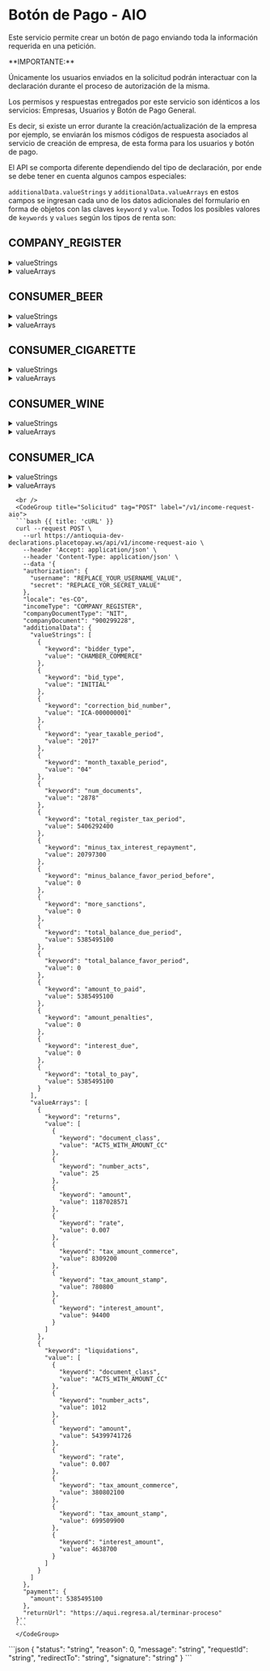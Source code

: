 
# Botón de Pago - AIO

Este servicio permite crear un botón de pago enviando toda la información requerida en una petición.

<Note>
**IMPORTANTE:**

Únicamente los usuarios enviados en la solicitud podrán interactuar con la declaración durante el proceso de autorización de la misma.
</Note>

Los permisos y respuestas entregados por este servicio son idénticos a los servicios: Empresas, Usuarios y Botón de Pago General.

Es decir, si existe un error durante la creación/actualización de la empresa por ejemplo, se enviarán los mismos códigos de respuesta asociados al servicio de creación de empresa, de esta forma para los usuarios y botón de pago.

El API se comporta diferente dependiendo del tipo de declaración, por ende se debe tener en cuenta algunos campos especiales:

<code>additionalData.valueStrings</code> y <code>additionalData.valueArrays</code> en estos campos se ingresan cada uno de los datos adicionales del formulario en forma de objetos con las claves <code>keyword</code> y <code>value</code>. Todos los posibles valores de <code>keywords</code> y <code>values</code> según los tipos de renta son:

## COMPANY_REGISTER
<details>

  <summary> valueStrings </summary>

KEYWORD | VALUES | REQUIRED | DESCRIPTION
---------|----------|----------|----------
 <code>bidder_type</code> | <code>CHAMBER_COMMERCE</code>, <code>REGISTRATION_OFFICE</code> | <code>true</code>
 <code>bid_type</code>	 | <code>INITIAL</code>, <code>CORRECTION</code> | <code>true</code>
 <code>correction_bid_number</code> | string | <code>false</code> | Requerido en caso de <code>bid_type == CORRECTION</code>; Número de declaración a corregir.
 <code>correction_date</code> | string | <code>false</code> | Requerido en caso de <code>bid_type == CORRECTION</code>; Fecha de la declaración a corregir, formato 'Y-m-d'.
 <code>year_taxable_period</code> | integer (4) | <code>true</code> | Formato YYYY.
 <code>month_taxable_period</code>| integer (2) | <code>true</code> | Formato MM.
 <code>num_documents</code> | integer | <code>true</code> | Número de documentos
 <code>total_register_tax_period</code> | float | <code>true</code>
 <code>minus_tax_interest_repayment</code> | float | <code>true</code>
 <code>minus_balance_favor_period_before</code> | float | <code>true</code>
 <code>more_sanctions</code> | float | <code>true</code>
 <code>total_balance_due_period</code> | float | <code>false</code>
 <code>total_balance_favor_period</code> | float | <code>false</code>
 <code>amount_to_paid</code> | float | <code>true</code>
 <code>amount_penalties</code> | float | <code>true</code>
 <code>interest_due</code> | float | <code>true</code>
 <code>total_to_pay</code> | float | <code>true</code>

</details>

<details>
  <summary> valueArrays </summary>

KEYWORD | VALUES | REQUIRED | DESCRIPTION
---------|----------|----------|----------
<code>document_class</code> | <code>ACTS_WITH_AMOUNT_CC</code>, <code>ACTS_WITH_AMOUNT_PRIMA</code>, <code>ACTS_WITHOUT_AMOUNT_CC</code>, <code>ACTS_WITHOUT_AMOUNT_MIXTO</code>, <code>ACTS_WITHOUT_AMOUNT_STAMP</code> | <code>false</code> | <code>Actos con cuantía CC</code>, <code>Actos con cuantía Prima</code>, <code>Actos sin cuantía CC</code>, <code>Actos sin cuantía Mixto</code>, <code>Actos sin cuantía Estampilla</code>
<code>number_acts</code> | integer | <code>false</code>
<code>amount</code> | float | <code>false</code>
<code>rate</code> | float | <code>false</code>
<code>tax_amount_commerce</code> | float | <code>false</code>
<code>tax_amount_stamp</code> | float | <code>false</code>
<code>interest_amount</code> | float | <code>false</code>

</details>

## CONSUMER_BEER
<details>
  <summary> valueStrings </summary>

KEYWORD | VALUES | REQUIRED | DESCRIPTION
---------|----------|----------|----------
<code>bidder_type</code> | <code>CHAMBER_COMMERCE</code>, <code>REGISTRATION_OFFICE</code> | <code>true</code>
<code>bid_type</code> | <code>INITIAL</code>, <code>CORRECTION</code> | <code>true</code>
<code>correction_bid_number</code> | string | <code>false</code> | Requerido en caso de <code>bid_type == CORRECTION</code>; Número de la declaración que se va a corregir
<code>correction_date</code> | string | <code>false</code> | Requerido en caso de <code>bid_type == CORRECTION</code>; Fecha de la declaración a corregir, formato 'Y-m-d'.
<code>year_taxable_period</code> | integer (4) | <code>true</code> | Formato YYYY
<code>month_taxable_period</code> | integer (2) | <code>true</code> | Formato MM.
<code>tax_beers_siphons</code> | float | <code>true</code>
<code>tax_refajos_mixtures</code> | float | <code>true</code>
<code>tax_resend_beers_siphons</code> | float | <code>true</code>
<code>tax_resend_refajos_mixtures</code> | float | <code>true</code>
<code>balance_favor_period_before</code> | float | <code>true</code>
<code>value_sanctions</code> | float | <code>true</code>
<code>value_corresponding_address_or_health_funds</code> | float | <code>true</code>
<code>value_for_taxes_penalties</code> | float | <code>true</code>
<code>balance_favor</code> | float | <code>true</code>
<code>payment_value_tax_beers_siphons</code> | float | <code>true</code>
<code>payment_value_tax_refajos_mixtures</code> | float | <code>true</code>
<code>payment_value_penalties</code> | float | <code>true</code>
<code>payment_value_interest_due</code> | float | <code>true</code>
<code>total_to_pay</code> | float | <code>true</code>

</details>

<details>
  <summary> valueArrays </summary>

KEYWORD | VALUES | REQUIRED | DESCRIPTION
---------|----------|----------|----------
<code>class</code> | <code>C</code>, <code>R</code> | <code>false</code> | <code>C: Cervezas</code>, <code>R: Refajos</code>
<code>brand</code> | string | <code>false</code>
<code>unit_measure</code> | string | <code>false</code>
<code>retail_price</code> | float | <code>false</code>
<code>cost_packaging_and_containers</code> | float | <code>false</code>
<code>quantity</code> | float | <code>false</code>
<code>taxable_base</code> | float | <code>false</code>
<code>rate</code> | float | <code>false</code> | Valores en % de 0 a 100
<code>tax_value</code> | float | <code>false</code>

</details>

## CONSUMER_CIGARETTE
<details>
  <summary> valueStrings </summary>

KEYWORD | VALUES | REQUIRED | DESCRIPTION
---------|----------|----------|----------
<code>bidder_type</code> | <code>CHAMBER_COMMERCE</code>, <code>REGISTRATION_OFFICE</code> | <code>true</code>
<code>bid_type</code> | <code>INITIAL</code>, <code>CORRECTION</code> | <code>true</code>
<code>correction_bid_number</code> | string | <code>false</code> | Requerido en caso de <code>bid_type == CORRECTION</code>; Número de la declaración que se va a corregir
<code>correction_date</code> | string | <code>false</code> | Requerido en caso de <code>bid_type == CORRECTION</code>; Fecha de la declaración a corregir, formato 'Y-m-d'.
<code>year_taxable_period</code> | integer (4) | <code>true</code> | Formato YYYY
<code>month_taxable_period</code> | integer (2) | <code>true</code> | Formato MM
<code>fortnight_taxable_period</code> | integer | <code>true</code>
<code>value_tax_component_specific</code> | float | <code>true</code>
<code>value_tax_component_ad_valorem</code> | float | <code>true</code>
<code>value_tax_resend_component_specific</code> | float | <code>true</code>
<code>value_tax_resend_component_ad_valorem</code> | float | <code>true</code>
<code>balance_favor_period_before</code> | float | <code>true</code>
<code>value_sanctions</code> | float | <code>true</code>
<code>value_for_taxes_penalties</code> | float | <code>true</code>
<code>balance_favor</code> | float | <code>true</code>
<code>payment_value_component_specific</code> | float | <code>true</code>
<code>payment_value_component_ad_valorem</code> | float | <code>true</code>
<code>payment_value_penalties</code> | float | <code>true</code>
<code>payment_value_interest_due</code> | float | <code>true</code>
<code>total_to_pay</code> | float | <code>true</code>
</details>

<details>
  <summary> valueArrays </summary>

Se ingresa un <code>keyword</code> el cual solo puede ser <code>liquidations</code>. Todos los posibles valores para este <code>keyword</code> son:

KEYWORD | VALUES | REQUIRED | DESCRIPTION
---------|----------|----------|----------
<code>class</code> | <code>T</code> | <code>false</code>
<code>brand</code> | string | <code>false</code>
<code>unit_measure</code> | string | <code>false</code>
<code>quantity</code> | float | <code>false</code>
<code>standard_quantity</code> | float | <code>false</code>
<code>value_tax_component_specific</code> | float | <code>false</code> | Valores en % de 0 a 100
<code>value_tax_component_ad_valorem</code> | float | <code>false</code>
</details>

## CONSUMER_WINE
<details>
  <summary> valueStrings </summary>

KEYWORD | VALUES | REQUIRED | DESCRIPTION
---------|----------|----------|----------
<code>bidder_type</code> | <code>CHAMBER_COMMERCE</code>, <code>REGISTRATION_OFFICE</code> | <code>true</code>
<code>bid_type</code> | <code>INITIAL</code>, <code>CORRECTION</code> | <code>true</code>
<code>correction_bid_number</code> | string | <code>false</code> | Requerido en caso de <code>bid_type == CORRECTION</code>; Número de declaración a corregir.
<code>correction_date</code> | string | <code>false</code> | Requerido en caso de <code>bid_type == CORRECTION</code>; Fecha de la declaración a corregir, formato 'Y-m-d'.
<code>year_taxable_period</code> | integer (4) | <code>true</code> | Formato YYYY
<code>month_taxable_period</code> | integer (2) | <code>true</code> | Formato MM
<code>fortnight_taxable_period</code> | integer | <code>true</code>
<code>value_tax_component_specific</code> | float | <code>true</code>
<code>value_tax_component_ad_valorem</code> | float | <code>true</code>
<code>value_tax_resend_component_specific</code> | float | <code>true</code>
<code>value_tax_resend_component_ad_valorem</code> | float | <code>true</code>
<code>balance_favor_period_before</code> | float | <code>true</code>
<code>value_sanctions</code> | float | <code>true</code>
<code>value_for_taxes_penalties</code> | float | <code>true</code>
<code>balance_favor</code> | float | <code>true</code>
<code>payment_value_tax_participation</code> | float | <code>true</code>
<code>payment_value_penalties</code> | float | <code>true</code>
<code>payment_value_interest_due</code> | float | <code>true</code>
<code>total_to_pay</code> | float | <code>true</code>
<code>payment_health</code> | float | <code>true</code>
<code>payment_sport</code> | float | <code>true</code>
<code>payment_territorial_entity</code> | float | <code>true</code>
</details>

<details>
  <summary> valueArrays </summary>

Se ingresa un <code>keyword</code> el cual solo puede ser <code>liquidations</code>. Todos los posibles valores para este <code>keyword</code> son:

KEYWORD | VALUES | REQUIRED | DESCRIPTION
---------|----------|----------|----------
<code>class</code> | V | <code>false</code>
<code>code_dane</code> | string | <code>false</code>
<code>brand</code> | string | <code>false</code>
<code>unit_measure</code> | string | <code>false</code>
<code>quantity</code> | float | <code>false</code>
<code>value_base_component_specific</code> | float | <code>false</code>
<code>value_tax_component_specific</code> | float | <code>false</code> | Valores en % de 0 a 100
<code>value_participation_component_specific</code> | float | <code>false</code>
<code>value_base_component_ad_valorem</code> | float | <code>false</code>
<code>value_tax_component_ad_valorem</code> | float | <code>false</code>
<code>value_participation_component_ad_valorem</code> | float | <code>false</code>
</details>

## CONSUMER_ICA
<details>
  <summary> valueStrings </summary>

KEYWORD | VALUES | REQUIRED | DESCRIPTION
---------|----------|----------|----------
<code>date</code> | date | <code>true</code> | Fecha máxima de presentación de la declaración a mostrar en el formulario. Fecha en formato YYYY-MM-DD
<code>bid_type</code> | <code>INITIAL</code>, <code>CORRECTION</code>, <code>PAYMENT</code> | <code>true</code>
<code>correction_bid_number</code> | string | <code>false</code> | Requerido en caso de <code>bid_type == CORRECTION</code>; Número de declaración a corregir.
<code>correction_date</code> | string | <code>false</code> | Requerido en caso de <code>bid_type == CORRECTION</code>; Fecha de la declaración a corregir, formato 'Y-m-d'.
<code>year_taxable_period</code> | integer (4) | <code>true</code> | Año en formato YYYY
<code>bimester_taxable_period</code> | integer (1) | <code>true</code> | <code>1: Ene-Feb</code>, <code>2: Mar-Abr</code>, <code>3: May-Jun</code>, <code>4: Jul-Ago</code>, <code>5: Sep-Oct</code>, <code>6: Nov-Dic</code>, <code>7: Anual</code>
<code>sites</code> | integer | <code>false</code>
<code>category</code> | <code>TEMPORAL_UNION</code>, <code>AUTONOMOUS_PATRIMOMY</code> | <code>false</code>
<code>classification</code> | string | <code>false</code>
<code>country_incomes</code> | float | <code>true</code>
<code>outside_incomes</code> | float | <code>true</code>
<code>total_incomes</code> | float | <code>true</code>
<code>returns</code> | float | <code>true</code>
<code>exports</code> | float | <code>true</code>
<code>sales</code> | float | <code>true</code>
<code>exclude_incomes</code> | float | <code>true</code>
<code>exempt_incomes</code> | float | <code>true</code>
<code>total_taxable_incomes</code> | float | <code>true</code>
<code>capacity_kw</code> | float | <code>true</code>
<code>law_56_1981</code> | float | <code>true</code>
<code>total_ica</code> | float | <code>true</code>
<code>tax_ads</code> | float | <code>true</code>
<code>additional_units</code> | float | <code>true</code>
<code>bomberil_surcharge</code> | float | <code>true</code>
<code>security_surcharge</code> | float | <code>true</code>
<code>total_taxes</code> | float | <code>true</code>
<code>exoneration</code> | float | <code>true</code>
<code>retention</code> | float | <code>true</code>
<code>retention_self</code> | float | <code>true</code>
<code>advance</code> | float | <code>true</code>
<code>next_advance</code> | float | <code>true</code>
<code>sanction_type</code> | <code>EXTEMPORARY</code>, <code>CORRECTION</code>, <code>ERROR</code>, <code>OTHER</code> | <code>false</code>
<code>sanction_description</code> | string | <code>false</code> | Requerida si sanction_type es OTHER
<code>sanctions</code> | float | <code>true</code>
<code>balance_favor_period_before</code> | float | <code>true</code>
<code>total_balance_due_period</code> | float | <code>true</code>
<code>total_balance_favor_period</code> | float | <code>true</code>
<code>amount_to_paid</code> | float | <code>true</code>
<code>discount</code> | float | <code>true</code>
<code>total_interest_due</code> | float | <code>true</code>
<code>total_to_pay</code> | float | <code>true</code>
<code>volunteer_payment</code> | float | <code>true</code>
<code>volunteer_project</code> | string | <code>false</code>
<code>total_volunteer_payment</code> | float | <code>true</code>
</details>

<details>
  <summary> valueArrays </summary>

Se ingresa un <code>keyword</code> el cual solo puede ser <code>activities</code>. Todos los posibles valores para este <code>keyword</code> son:

KEYWORD | VALUES | REQUIRED | DESCRIPTION
---------|----------|----------|----------
<code>code</code> | string | <code>false</code>
<code>value</code> | float | <code>false</code>
<code>rate</code> | float | <code>false</code>
<code>tax</code> | float | <code>false</code>
</details>


<Row>
  <Col>
        <ApiReader
          path="/api/v1/income-request-aio"
          method="POST"
          api={props.refs}
        />
  </Col>
   <Col sticky>

      <br />
      <CodeGroup title="Solicitud" tag="POST" label="/v1/income-request-aio">
      ```bash {{ title: 'cURL' }}
      curl --request POST \
        --url https://antioquia-dev-declarations.placetopay.ws/api/v1/income-request-aio \
        --header 'Accept: application/json' \
        --header 'Content-Type: application/json' \
        --data '{
        "authorization": {
          "username": "REPLACE_YOUR_USERNAME_VALUE",
          "secret": "REPLACE_YOR_SECRET_VALUE"
        },
        "locale": "es-CO",
        "incomeType": "COMPANY_REGISTER",
        "companyDocumentType": "NIT",
        "companyDocument": "900299228",
        "additionalData": {
          "valueStrings": [
            {
              "keyword": "bidder_type",
              "value": "CHAMBER_COMMERCE"
            },
            {
              "keyword": "bid_type",
              "value": "INITIAL"
            },
            {
              "keyword": "correction_bid_number",
              "value": "ICA-000000001"
            },
            {
              "keyword": "year_taxable_period",
              "value": "2017"
            },
            {
              "keyword": "month_taxable_period",
              "value": "04"
            },
            {
              "keyword": "num_documents",
              "value": "2878"
            },
            {
              "keyword": "total_register_tax_period",
              "value": 5406292400
            },
            {
              "keyword": "minus_tax_interest_repayment",
              "value": 20797300
            },
            {
              "keyword": "minus_balance_favor_period_before",
              "value": 0
            },
            {
              "keyword": "more_sanctions",
              "value": 0
            },
            {
              "keyword": "total_balance_due_period",
              "value": 5385495100
            },
            {
              "keyword": "total_balance_favor_period",
              "value": 0
            },
            {
              "keyword": "amount_to_paid",
              "value": 5385495100
            },
            {
              "keyword": "amount_penalties",
              "value": 0
            },
            {
              "keyword": "interest_due",
              "value": 0
            },
            {
              "keyword": "total_to_pay",
              "value": 5385495100
            }
          ],
          "valueArrays": [
            {
              "keyword": "returns",
              "value": [
                {
                  "keyword": "document_class",
                  "value": "ACTS_WITH_AMOUNT_CC"
                },
                {
                  "keyword": "number_acts",
                  "value": 25
                },
                {
                  "keyword": "amount",
                  "value": 1187028571
                },
                {
                  "keyword": "rate",
                  "value": 0.007
                },
                {
                  "keyword": "tax_amount_commerce",
                  "value": 8309200
                },
                {
                  "keyword": "tax_amount_stamp",
                  "value": 780800
                },
                {
                  "keyword": "interest_amount",
                  "value": 94400
                }
              ]
            },
            {
              "keyword": "liquidations",
              "value": [
                {
                  "keyword": "document_class",
                  "value": "ACTS_WITH_AMOUNT_CC"
                },
                {
                  "keyword": "number_acts",
                  "value": 1012
                },
                {
                  "keyword": "amount",
                  "value": 54399741726
                },
                {
                  "keyword": "rate",
                  "value": 0.007
                },
                {
                  "keyword": "tax_amount_commerce",
                  "value": 380802100
                },
                {
                  "keyword": "tax_amount_stamp",
                  "value": 699509900
                },
                {
                  "keyword": "interest_amount",
                  "value": 4638700
                }
              ]
            }
          ]
        },
        "payment": {
          "amount": 5385495100
        },
        "returnUrl": "https://aqui.regresa.al/terminar-proceso"
      }''
      ```
      </CodeGroup>
  </Col>
</Row>

<Row>
  <Col>
    <ApiReader
      path="/api/v1/income-request-aio"
      method="post"
      type="response"
      api={props.refs}
    />
  </Col>

  <Col sticky>
    <CodeGroup title="Respuesta">
    ```json
    {
      "status": "string",
      "reason": 0,
      "message": "string",
      "requestId": "string",
      "redirectTo": "string",
      "signature": "string"
    }
    ```
    </CodeGroup>
  </Col>
</Row>

